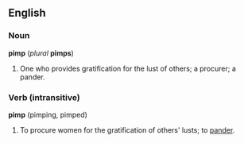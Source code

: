 ==English==
===Noun===
'''pimp''' (''plural'' '''pimps''')
#One who provides gratification for the lust of others; a procurer; a pander.

===Verb (intransitive)===
'''pimp''' (pimping, pimped)
#To procure women for the gratification of others' lusts; to [[pander]].